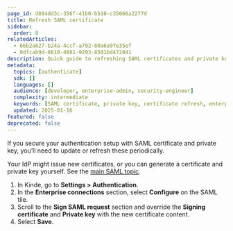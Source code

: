 ```yaml
---
page_id: d894dd3c-356f-41b0-b510-c35066a2277d
title: Refresh SAML certificate
sidebar:
  order: 8
relatedArticles:
  - 66b2a627-b24a-4ccf-a792-80a6a9fe35ef
  - 0dfcab9d-8610-4881-9293-8501bd472041
description: Quick guide to refreshing SAML certificates and private keys for enterprise authentication security maintenance.
metadata:
  topics: [authenticate]
  sdk: []
  languages: []
  audience: [developer, enterprise-admin, security-engineer]
  complexity: intermediate
  keywords: [SAML certificate, private key, certificate refresh, enterprise auth, security maintenance]
  updated: 2025-01-16
featured: false
deprecated: false
---
```


If you secure your authentication setup with SAML certificate and private key, you’ll need to update or refresh these periodically.

Your IdP might issue new certificates, or you can generate a certificate and private key yourself. See the [main SAML topic](/authenticate/enterprise-connections/custom-saml/#optional-signed-certificate-and-private-key).

1. In Kinde, go to **Settings > Authentication**.
2. In the **Enterprise connections** section, select **Configure** on the SAML tile.
3. Scroll to the **Sign SAML request** section and override the **Signing certificate** and **Private key** with the new certificate content.
4. Select **Save**.
